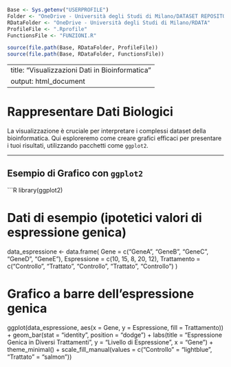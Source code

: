 ```r

Base <- Sys.getenv("USERPROFILE")
Folder <- "OneDrive - Università degli Studi di Milano/DATASET REPOSITORY"
RDataFolder <- "OneDrive - Università degli Studi di Milano/RDATA"
ProfileFile <- ".Rprofile"
FunctionsFile <- "FUNZIONI.R"

source(file.path(Base, RDataFolder, ProfileFile))
source(file.path(Base, RDataFolder, FunctionsFile))
```

---
title: "Visualizzazioni Dati in Bioinformatica"
output: html_document
---

# Rappresentare Dati Biologici

La visualizzazione è cruciale per interpretare i complessi dataset della bioinformatica.
Qui esploreremo come creare grafici efficaci per presentare i tuoi risultati, utilizzando pacchetti come `ggplot2`.

---

## Esempio di Grafico con `ggplot2`

```R
library(ggplot2)

# Dati di esempio (ipotetici valori di espressione genica)
data_espressione <- data.frame(
  Gene = c("GeneA", "GeneB", "GeneC", "GeneD", "GeneE"),
  Espressione = c(10, 15, 8, 20, 12),
  Trattamento = c("Controllo", "Trattato", "Controllo", "Trattato", "Controllo")
)

# Grafico a barre dell'espressione genica
ggplot(data_espressione, aes(x = Gene, y = Espressione, fill = Trattamento)) +
  geom_bar(stat = "identity", position = "dodge") +
  labs(title = "Espressione Genica in Diversi Trattamenti",
       y = "Livello di Espressione",
       x = "Gene") +
  theme_minimal() +
  scale_fill_manual(values = c("Controllo" = "lightblue", "Trattato" = "salmon"))